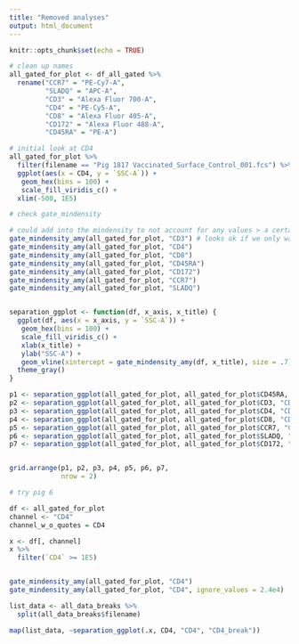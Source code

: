 ```yaml
---
title: "Removed analyses"
output: html_document
---
```


```r
knitr::opts_chunk$set(echo = TRUE)
```

```r
# clean up names
all_gated_for_plot <- df_all_gated %>%
  rename("CCR7" = "PE-Cy7-A",
         "SLADQ" = "APC-A",
         "CD3" = "Alexa Fluor 700-A",
         "CD4" = "PE-Cy5-A",
         "CD8" = "Alexa Fluor 405-A",
         "CD172" = "Alexa Fluor 488-A",
         "CD45RA" = "PE-A") 

# initial look at CD4
all_gated_for_plot %>%
  filter(filename == "Pig 1817 Vaccinated_Surface_Control_001.fcs") %>%
  ggplot(aes(x = CD4, y = `SSC-A`)) +
   geom_hex(bins = 100) +
   scale_fill_viridis_c() +
  xlim(-500, 1E5)

# check gate_mindensity

# could add into the mindensity to not account for any values > a certain value (to remove outlier populations like in CD4)
gate_mindensity_amy(all_gated_for_plot, "CD3") # looks ok if we only want most positive CD3
gate_mindensity_amy(all_gated_for_plot, "CD4")
gate_mindensity_amy(all_gated_for_plot, "CD8")
gate_mindensity_amy(all_gated_for_plot, "CD45RA")
gate_mindensity_amy(all_gated_for_plot, "CD172")
gate_mindensity_amy(all_gated_for_plot, "CCR7")
gate_mindensity_amy(all_gated_for_plot, "SLADQ")


separation_ggplot <- function(df, x_axis, x_title) {
  ggplot(df, aes(x = x_axis, y = `SSC-A`)) +
   geom_hex(bins = 100) +
   scale_fill_viridis_c() +
   xlab(x_title) +
   ylab("SSC-A") +
   geom_vline(xintercept = gate_mindensity_amy(df, x_title), size = .7) +
  theme_gray()
}

p1 <- separation_ggplot(all_gated_for_plot, all_gated_for_plot$CD45RA, "CD45RA")
p2 <- separation_ggplot(all_gated_for_plot, all_gated_for_plot$CD3, "CD3")
p3 <- separation_ggplot(all_gated_for_plot, all_gated_for_plot$CD4, "CD4")
p4 <- separation_ggplot(all_gated_for_plot, all_gated_for_plot$CD8, "CD8")
p5 <- separation_ggplot(all_gated_for_plot, all_gated_for_plot$CCR7, "CCR7")
p6 <- separation_ggplot(all_gated_for_plot, all_gated_for_plot$SLADQ, "SLADQ")
p7 <- separation_ggplot(all_gated_for_plot, all_gated_for_plot$CD172, "CD172")


grid.arrange(p1, p2, p3, p4, p5, p6, p7, 
             nrow = 2)


```




```r
# try pig 6

df <- all_gated_for_plot
channel <- "CD4"
channel_w_o_quotes = CD4

x <- df[, channel] 
x %>%
  filter(`CD4` >= 1E5)


gate_mindensity_amy(all_gated_for_plot, "CD4")
gate_mindensity_amy(all_gated_for_plot, "CD4", ignore_values = 2.4e4)
```


```r
list_data <- all_data_breaks %>%
  split(all_data_breaks$filename)

map(list_data, ~separation_ggplot(.x, CD4, "CD4", "CD4_break"))
```

